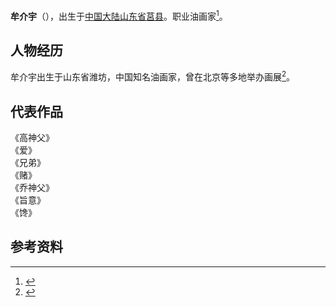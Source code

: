 {{Infobox writer <!-- see Template:Infobox writer -->
| 图像     = 
| 图像大小 = 牟介宇
| 原文名称 = 
| 日文假名 = 
| 罗马拼音 = 
| 姓名     = 牟介宇

| 出生地点 = {{CHN}}[[潍坊|潍坊]]
| 居处     = [[山东省|潍坊]]
| 职业     = [[油画家|油画家]]
| 国籍     = {{PRC}}
| 种族     = [[汉族|汉族]]
| 教育程度 = [[大学|大学]]
| 母校     = 湖北[[湖北美术学院|湖北美术学院]]
| 签名     =  <!--不需要加[[file:|128px]] -->
}}
'''牟介宇'''（{{bd|1981年|catIdx=SuYu}}），出生于[[中国大陆|中国大陆]][[山东省|山东省]][[莒县|莒县]]。职业油画家<ref>{{Cite web|url=http://www.sn.xinhuanet.com/2014-05/21/c_1110794074.htm|title=牟介宇画坊子|author=新华网|date=2012年4月28日|publisher=新华网|language=中文|accessdate=2014年5月21日|quote=|deadurl=yes|archiveurl=https://web.archive.org/web/20140521183559/http://www.sn.xinhuanet.com/2014-05/21/c_1110794074.htm|archivedate=2014年5月21日}} </ref>。

==人物经历== 
牟介宇出生于山东省潍坊，中国知名油画家，曾在北京等多地举办画展<ref>{{Cite web |url= http://js.ifeng.com/business/comment/detail_2014_05/23/2320656_0.shtml |title= 牟介宇油画在京引起轰动 |author= 凤凰网 |date= 2012年4月28日 |publisher= 凤凰网 |language= 中文 |accessdate= 2014年5月21日 |quote=  |archive-date= 2014年5月31日 |archive-url= https://web.archive.org/web/20140531105257/http://js.ifeng.com/business/comment/detail_2014_05/23/2320656_0.shtml |dead-url= no }}</ref>。
==代表作品== 
《高神父》<br />
《爱》<br />
《兄弟》<br />

《赌》<br />

《乔神父》<br />

《旨意》<br />

《馋》<br />


==参考资料==
{{reflist}}